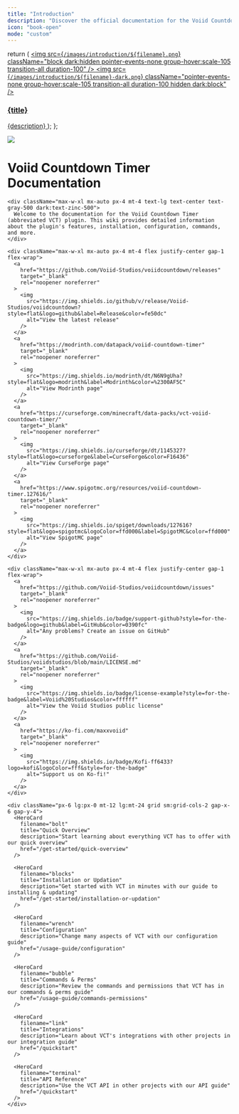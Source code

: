 ```yaml
---
title: "Introduction"
description: "Discover the official documentation for the Voiid Countdown Timer plugin!"
icon: "book-open"
mode: "custom"
---
```


  return (
    <a className="group cursor-pointer pb-8" href={href}>
      <img
        src={`/images/introduction/${filename}.png`}
        className="block dark:hidden pointer-events-none group-hover:scale-105 transition-all duration-100"
      />
      <img
        src={`/images/introduction/${filename}-dark.png`}
        className="pointer-events-none group-hover:scale-105 transition-all duration-100 hidden dark:block"
      />
      <h3 className="mt-5 text-gray-900 dark:text-zinc-50 font-medium">
        {title}
      </h3>
      <span className="mt-1.5">{description}</span>
    </a>
  );
};

<div className="relative">
  <div className="absolute top-0 lg:-top-16 left-0 right-0">
    <img
      src="/images/introduction/background.png"
      className="block pointer-events-none"
    />
  </div>

  <div className="px-4 py-16 lg:py-48 lg:pb-24 max-w-3xl mx-auto">
    <h1 className="block text-4xl font-medium text-center text-gray-900 dark:text-zinc-50 tracking-tight">
      Voiid Countdown Timer Documentation
    </h1>

    <div className="max-w-xl mx-auto px-4 mt-4 text-lg text-center text-gray-500 dark:text-zinc-500">
      Welcome to the documentation for the Voiid Countdown Timer (abbreviated VCT) plugin. This wiki provides detailed information about the plugin's features, installation, configuration, commands, and more.
    </div>

    <div className="max-w-xl mx-auto px-4 mt-4 flex justify-center gap-1 flex-wrap">
      <a
        href="https://github.com/Voiid-Studios/voiidcountdown/releases"
        target="_blank"
        rel="noopener noreferrer"
      >
        <img
          src="https://img.shields.io/github/v/release/Voiid-Studios/voiidcountdown?style=flat&logo=github&label=Release&color=fe50dc"
          alt="View the latest release"
        />
      </a>
      <a
        href="https://modrinth.com/datapack/voiid-countdown-timer"
        target="_blank"
        rel="noopener noreferrer"
      >
        <img
          src="https://img.shields.io/modrinth/dt/N6N9gUha?style=flat&logo=modrinth&label=Modrinth&color=%2300AF5C"
          alt="View Modrinth page"
        />
      </a>
      <a
        href="https://curseforge.com/minecraft/data-packs/vct-voiid-countdown-timer/"
        target="_blank"
        rel="noopener noreferrer"
      >
        <img
          src="https://img.shields.io/curseforge/dt/1145327?style=flat&logo=curseforge&label=CurseForge&color=F16436"
          alt="View CurseForge page"
        />
      </a>
      <a
        href="https://www.spigotmc.org/resources/voiid-countdown-timer.127616/"
        target="_blank"
        rel="noopener noreferrer"
      >
        <img
          src="https://img.shields.io/spiget/downloads/127616?style=flat&logo=spigotmc&logoColor=ffd000&label=SpigotMC&color=ffd000"
          alt="View SpigotMC page"
        />
      </a>
    </div>

    <div className="max-w-xl mx-auto px-4 mt-4 flex justify-center gap-1 flex-wrap">
      <a
        href="https://github.com/Voiid-Studios/voiidcountdown/issues"
        target="_blank"
        rel="noopener noreferrer"
      >
        <img
          src="https://img.shields.io/badge/support-github?style=for-the-badge&logo=github&label=GitHub&color=0390fc"
          alt="Any problems? Create an issue on GitHub"
        />
      </a>
      <a
        href="https://github.com/Voiid-Studios/voiidstudios/blob/main/LICENSE.md"
        target="_blank"
        rel="noopener noreferrer"
      >
        <img
          src="https://img.shields.io/badge/license-example?style=for-the-badge&label=Voiid%20Studios&color=ffffff"
          alt="View the Voiid Studios public license"
        />
      </a>
      <a
        href="https://ko-fi.com/maxxvoiid"
        target="_blank"
        rel="noopener noreferrer"
      >
        <img
          src="https://img.shields.io/badge/Kofi-ff6433?logo=kofi&logoColor=fff&style=for-the-badge"
          alt="Support us on Ko-fi!"
        />
      </a>
    </div>

    <div className="px-6 lg:px-0 mt-12 lg:mt-24 grid sm:grid-cols-2 gap-x-6 gap-y-4">
      <HeroCard
        filename="bolt"
        title="Quick Overview"
        description="Start learning about everything VCT has to offer with our quick overview"
        href="/get-started/quick-overview"
      />

      <HeroCard
        filename="blocks"
        title="Installation or Updation"
        description="Get started with VCT in minutes with our guide to installing & updating"
        href="/get-started/installation-or-updation"
      />

      <HeroCard
        filename="wrench"
        title="Configuration"
        description="Change many aspects of VCT with our configuration guide"
        href="/usage-guide/configuration"
      />

      <HeroCard
        filename="bubble"
        title="Commands & Perms"
        description="Review the commands and permissions that VCT has in our commands & perms guide"
        href="/usage-guide/commands-permissions"
      />

      <HeroCard
        filename="link"
        title="Integrations"
        description="Learn about VCT's integrations with other projects in our integration guide"
        href="/quickstart"
      />

      <HeroCard
        filename="terminal"
        title="API Reference"
        description="Use the VCT API in other projects with our API guide"
        href="/quickstart"
      />
    </div>
  </div>
</div>